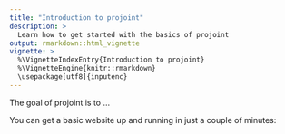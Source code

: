 ```yaml
---
title: "Introduction to projoint"
description: >
  Learn how to get started with the basics of projoint
output: rmarkdown::html_vignette
vignette: >
  %\VignetteIndexEntry{Introduction to projoint}
  %\VignetteEngine{knitr::rmarkdown}
  \usepackage[utf8]{inputenc}
---
```


The goal of projoint is to ... 

You can get a basic website up and running in just a couple of minutes: